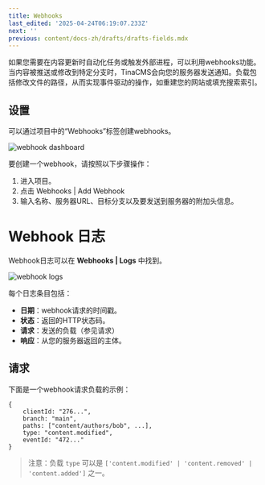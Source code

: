 ```yaml
---
title: Webhooks
last_edited: '2025-04-24T06:19:07.233Z'
next: ''
previous: content/docs-zh/drafts/drafts-fields.mdx
---
```


如果您需要在内容更新时自动化任务或触发外部进程，可以利用webhooks功能。当内容被推送或修改到特定分支时，TinaCMS会向您的服务器发送通知。负载包括修改文件的路径，从而实现事件驱动的操作，如重建您的网站或填充搜索索引。

## 设置

可以通过项目中的“Webhooks”标签创建webhooks。

![webhook dashboard](/img/docs/tina-cloud/webhooks/webhooks-dashboard.png)

要创建一个webhook，请按照以下步骤操作：

1. 进入项目。
2. 点击 Webhooks | Add Webhook
3. 输入名称、服务器URL、目标分支以及要发送到服务器的附加头信息。

# Webhook 日志

Webhook日志可以在 **Webhooks | Logs** 中找到。

![webhook logs](/img/docs/tina-cloud/webhooks/webhook-logs.png)

每个日志条目包括：
- **日期**：webhook请求的时间戳。
- **状态**：返回的HTTP状态码。
- **请求**：发送的负载（参见请求）
- **响应**：从您的服务器返回的主体。

## 请求

下面是一个webhook请求负载的示例：

```
{
    clientId: "276...",
    branch: "main",
    paths: ["content/authors/bob", ...],
    type: "content.modified",
    eventId: "472..."
}
```

> 注意：负载 `type` 可以是 `['content.modified' | 'content.removed' | 'content.added']` 之一。